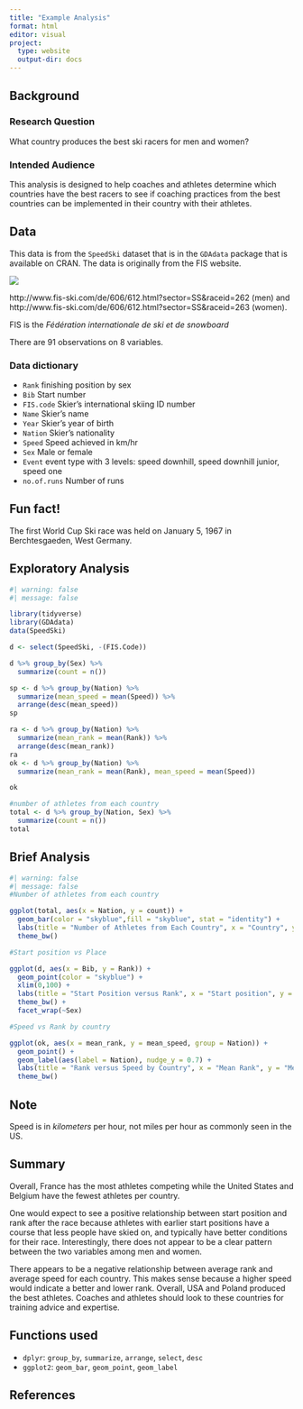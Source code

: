 ---
title: "Example Analysis"
format: html
editor: visual
project:
  type: website
  output-dir: docs
---

## Background

### Research Question

What country produces the best ski racers for men and women?

### Intended Audience

This analysis is designed to help coaches and athletes determine which countries have the best racers to see if coaching practices from the best countries can be implemented in their country with their athletes. 

## Data

This data is from the `SpeedSki` dataset that is in the `GDAdata` package that is available on CRAN. The data is originally from the FIS website. 

![](https://upload.wikimedia.org/wikipedia/en/thumb/0/07/F%C3%A9d%C3%A9ration_internationale_de_ski_%28logo%29.svg/1200px-F%C3%A9d%C3%A9ration_internationale_de_ski_%28logo%29.svg.png)


http://www.fis-ski.com/de/606/612.html?sector=SS&raceid=262 (men) and http://www.fis-ski.com/de/606/612.html?sector=SS&raceid=263 (women).

::: {.column-margin}
FIS is the *Fédération internationale de ski et de snowboard*
:::

There are 91 observations on 8 variables.

### Data dictionary
- `Rank` finishing position by sex
- `Bib` Start number
- `FIS.code` Skier's international skiing ID number
- `Name` Skier's name
- `Year` Skier's year of birth
- `Nation` Skier's nationality
- `Speed` Speed achieved in km/hr
- `Sex` Male or female
- `Event` event type with 3 levels: speed downhill, speed downhill junior, speed one
- `no.of.runs` Number of runs

::: {.callout-note appearance="simple"}

## Fun fact!

The first World Cup Ski race was held on January 5, 1967 in Berchtesgaeden, West Germany.

:::


## Exploratory Analysis
```{r}
#| warning: false
#| message: false

library(tidyverse)
library(GDAdata)
data(SpeedSki)

d <- select(SpeedSki, -(FIS.Code))

d %>% group_by(Sex) %>%
  summarize(count = n())

sp <- d %>% group_by(Nation) %>%
  summarize(mean_speed = mean(Speed)) %>%
  arrange(desc(mean_speed))
sp

ra <- d %>% group_by(Nation) %>%
  summarize(mean_rank = mean(Rank)) %>%
  arrange(desc(mean_rank))
ra
ok <- d %>% group_by(Nation) %>%
  summarize(mean_rank = mean(Rank), mean_speed = mean(Speed))

ok

#number of athletes from each country
total <- d %>% group_by(Nation, Sex) %>%
  summarize(count = n())
total
```

## Brief Analysis
```{r}
#| warning: false
#| message: false
#Number of athletes from each country

ggplot(total, aes(x = Nation, y = count)) +
  geom_bar(color = "skyblue",fill = "skyblue", stat = "identity") +
  labs(title = "Number of Athletes from Each Country", x = "Country", y = "Number of Athletes") +
  theme_bw()

#Start position vs Place

ggplot(d, aes(x = Bib, y = Rank)) +
  geom_point(color = "skyblue") +
  xlim(0,100) +
  labs(title = "Start Position versus Rank", x = "Start position", y = "Rank") +
  theme_bw() +
  facet_wrap(~Sex)

#Speed vs Rank by country

ggplot(ok, aes(x = mean_rank, y = mean_speed, group = Nation)) +
  geom_point() +
  geom_label(aes(label = Nation), nudge_y = 0.7) +
  labs(title = "Rank versus Speed by Country", x = "Mean Rank", y = "Mean Speed (km/hr)") +
  theme_bw()
```

::: {.callout-note appearance="simple"}

## Note

Speed is in _kilometers_ per hour, not miles per hour as commonly seen in the US.

:::

## Summary

Overall, France has the most athletes competing while the United States and Belgium have the fewest athletes per country. 

One would expect to see a positive relationship between start position and rank after the race because athletes with earlier start positions have a course that less people have skied on, and typically have better conditions for their race. Interestingly, there does not appear to be a clear pattern between the two variables among men and women. 

There appears to be a negative relationship between average rank and average speed for each country. This makes sense because a higher speed would indicate a better and lower rank. Overall, USA and Poland produced the best athletes. Coaches and athletes should look to these countries for training advice and expertise. 

## Functions used

- `dplyr`: `group_by`, `summarize`, `arrange`, `select`, `desc`
- `ggplot2`: `geom_bar`, `geom_point`, `geom_label`

## References
::: {#refs}
:::